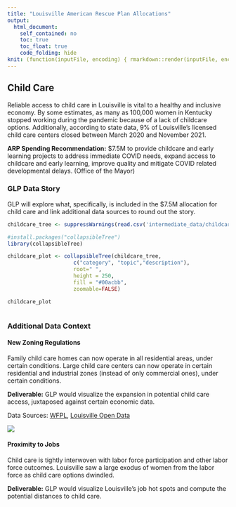 ```yaml
---
title: "Louisville American Rescue Plan Allocations"
output: 
  html_document:
    self_contained: no
    toc: true
    toc_float: true
    code_folding: hide
knit: (function(inputFile, encoding) { rmarkdown::render(inputFile, encoding = encoding, output_file = file.path(dirname(inputFile), 'index.html')) })
---
```


## Child Care

Reliable access to child care in Louisville is vital to a healthy and inclusive economy. By some estimates, as many as 100,000 women in Kentucky stopped working during the pandemic because of a lack of childcare options. Additionally, according to state data, 9% of Louisville’s licensed child care centers closed between March 2020 and November 2021. 

**ARP Spending Recommendation:** $7.5M to provide childcare and early learning projects to address immediate COVID needs, expand access to childcare and early learning, improve quality and mitigate COVID related developmental delays. (Office of the Mayor)

### GLP Data Story

GLP will explore what, specifically, is included in the $7.5M allocation for child care and link additional data sources to round out the story.

``` r

childcare_tree <- suppressWarnings(read.csv('intermediate_data/childcare.csv'))

#install.packages("collapsibleTree")
library(collapsibleTree) 

childcare_plot <- collapsibleTree(childcare_tree, 
                     c("category", "topic","description"),
                     root=" ",
                     height = 250,
                     fill = "#00acbb",
                     zoomable=FALSE)

childcare_plot



```

### Additional Data Context {.tabset}

#### New Zoning Regulations
Family child care homes can now operate in all residential areas, under certain conditions. Large child care centers can now operate in certain residential and industrial zones (instead of only commercial ones), under certain conditions. 

**Deliverable:** GLP would visualize the expansion in potential child care access, juxtaposed against certain economic data.

Data Sources: [WFPL](https://wfpl.org/city-aims-to-expand-access-to-child-care-facilities-by-loosening-zoning-restrictions/), [Louisville Open Data](https://data.louisvilleky.gov/dataset/jefferson-county-ky-zoning-0)

![](images/zones.png)

#### Proximity to Jobs
Child care is tightly interwoven with labor force participation and other labor force outcomes. Louisville saw a large exodus of women from the labor force as child care options dwindled. 

**Deliverable:** GLP would visualize Louisville's job hot spots and compute the potential distances to child care.



